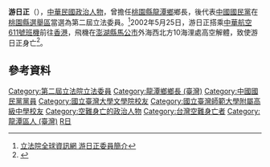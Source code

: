 {{Infobox_officeholder
| name = 游日正
| image name = 立法委員游日正.jpg
| width = 250
| now = 中華民國（臺灣）政治人士 
| period = 
| Sex = 男 
| Native place = 
| date of birth = 1949年
| party = {{Kmt|19px}}
| place of birth = {{ROC}}[[臺灣省|臺灣省]][[桃園縣|桃園縣]]龍潭鄉（今[[桃園市|桃園市]][[龍潭區_(台灣)|龍潭區]]） 
| date of death = {{death date and age|2002|5|25|1949|0|0}}
| place of death = {{ROC}}[[臺灣省|臺灣省]][[澎湖縣|澎湖縣]][[馬公市|馬公市]]外海
| educate = 
*[[國立臺灣大學|國立臺灣大學]]中文系畢業
*[[革命實踐研究院|革命實踐研究院]]
| past = 
*臺北士林高中教師
*龍潭鄉後備軍人輔導中心輔導員
*龍潭國際青年商會副會長
*國際青年商會中華民國總會副主任委員
*國民黨台灣省黨部訓練委員、救國團龍潭鄉團委會委員
*龍潭鄉鄉長（2屆）
*北區房屋仲介股份有限公司創辦人
*第二屆立法委員<br><span style="color: blue;">（1993年－1996年）</span>
}}
'''游日正'''（{{bd|1949年||2002年|5月25日|catIdx=You游}}），[[中華民國|中華民國]][[政治人物|政治人物]]，曾擔任[[桃園縣|桃園縣]][[龍潭區_(台灣)|龍潭鄉]]鄉長，後代表[[中國國民黨|中國國民黨]]在[[桃園縣選舉區|桃園縣選舉區]]當選為第二屆立法委員。<ref>
[http://www.ly.gov.tw/ly/01_introduce/0103_leg/leg_main/leg_ver01_01.jsp?ItemNO=01030100&lgno=00102&stage=2 立法院全球資訊網 游日正委員簡介]</ref>2002年5月25日，游日正搭乘[[中華航空611號班機|中華航空611號班機]]前往[[香港|香港]]，飛機在[[澎湖縣|澎湖縣]][[馬公市|馬公市]]外海西北方10海浬處高空解體，致使游日正身亡<ref>{{cite news|url=http://old.ltn.com.tw/2002/new/may/26/today-air9.htm|title=前立委游日正改行程 搭上死亡班機|publisher=[[自由時報|自由時報]]|date=2002-05-26|accessdate=2019-04-12|archive-date=2016-10-21|archive-url=https://web.archive.org/web/20161021124850/http://old.ltn.com.tw/2002/new/may/26/today-air9.htm|dead-url=no}}</ref>。

==參考資料==
<references />


{{中華民國第二屆立法委員}}
{{DEFAULTSORT:Y游}}
[[Category:第二屆立法院立法委員|Category:第二屆立法院立法委員]]
[[Category:龍潭鄉鄉長_(臺灣)|Category:龍潭鄉鄉長 (臺灣)]]
[[Category:中國國民黨黨員|Category:中國國民黨黨員]]
[[Category:國立臺灣大學文學院校友|Category:國立臺灣大學文學院校友]]
[[Category:國立臺灣師範大學附屬高級中學校友|Category:國立臺灣師範大學附屬高級中學校友]]
[[Category:空難身亡的政治人物|Category:空難身亡的政治人物]]
[[Category:台灣空難身亡者|Category:台灣空難身亡者]]
[[Category:龍潭區人_(臺灣)|Category:龍潭區人 (臺灣)]]
[[Category:游姓|R日]]